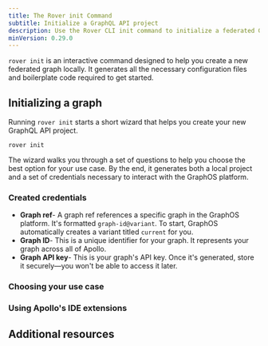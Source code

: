 ```yaml
---
title: The Rover init Command
subtitle: Initialize a GraphQL API project
description: Use the Rover CLI init command to initialize a federated GraphQL API project using Apollo Federation and the GraphOS Router.
minVersion: 0.29.0
---
```


`rover init` is an interactive command designed to help you create a new federated graph locally. It generates all the necessary configuration files and boilerplate code required to get started.

## Initializing a graph

Running `rover init` starts a short wizard that helps you create your new GraphQL API project.

```terminal showLineNumbers=false
rover init
```

The wizard walks you through a set of questions to help you choose the best option for your use case. By the end, it generates both a local project and a set of credentials necessary to interact with the GraphOS platform.

### Created credentials

- **Graph ref**- A graph ref references a specific graph in the GraphOS platform. It's formatted `graph-id@variant`. To start, GraphOS automatically creates a variant titled `current` for you.
- **Graph ID**- This is a unique identifier for your graph. It represents your graph across all of Apollo.
- **Graph API key**- This is your graph's API key. Once it's generated, store it securely—you won't be able to access it later.

### Choosing your use case

### Using Apollo's IDE extensions

## Additional resources


